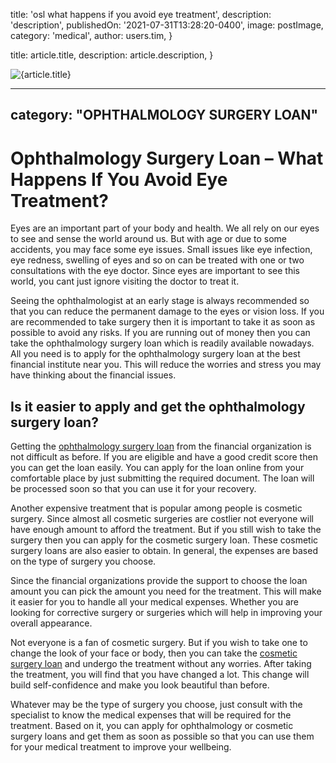 
  title: 'osl what happens if you avoid eye treatment',
  description: 'description',
  publishedOn: '2021-07-31T13:28:20-0400',
  image: postImage,
  category: 'medical',
  author: users.tim,
}

  title: article.title,
  description: article.description,
}


<Image src={postImage} alt={article.title} />

---
category: "OPHTHALMOLOGY SURGERY LOAN"
---

# Ophthalmology Surgery Loan – What Happens If You Avoid Eye Treatment?

Eyes are an important part of your body and health. We all rely on our eyes to see and sense the world around us. But with age or due to some accidents, you may face some eye issues. Small issues like eye infection, eye redness, swelling of eyes and so on can be treated with one or two consultations with the eye doctor. Since eyes are important to see this world, you cant just ignore visiting the doctor to treat it.

Seeing the ophthalmologist at an early stage is always recommended so that you can reduce the permanent damage to the eyes or vision loss. If you are recommended to take surgery then it is important to take it as soon as possible to avoid any risks. If you are running out of money then you can take the ophthalmology surgery loan which is readily available nowadays. All you need is to apply for the ophthalmology surgery loan at the best financial institute near you. This will reduce the worries and stress you may have thinking about the financial issues.

## Is it easier to apply and get the ophthalmology surgery loan?

Getting the [ophthalmology surgery loan](https://medical.tlc.com.au/eye-surgery/) from the financial organization is not difficult as before. If you are eligible and have a good credit score then you can get the loan easily. You can apply for the loan online from your comfortable place by just submitting the required document. The loan will be processed soon so that you can use it for your recovery.

Another expensive treatment that is popular among people is cosmetic surgery. Since almost all cosmetic surgeries are costlier not everyone will have enough amount to afford the treatment. But if you still wish to take the surgery then you can apply for the cosmetic surgery loan. These cosmetic surgery loans are also easier to obtain. In general, the expenses are based on the type of surgery you choose.

Since the financial organizations provide the support to choose the loan amount you can pick the amount you need for the treatment. This will make it easier for you to handle all your medical expenses. Whether you are looking for corrective surgery or surgeries which will help in improving your overall appearance.

Not everyone is a fan of cosmetic surgery. But if you wish to take one to change the look of your face or body, then you can take the [cosmetic surgery loan](https://medical.tlc.com.au/cosmetic-surgery/) and undergo the treatment without any worries. After taking the treatment, you will find that you have changed a lot. This change will build self-confidence and make you look beautiful than before.

Whatever may be the type of surgery you choose, just consult with the specialist to know the medical expenses that will be required for the treatment. Based on it, you can apply for ophthalmology or cosmetic surgery loans and get them as soon as possible so that you can use them for your medical treatment to improve your wellbeing.
